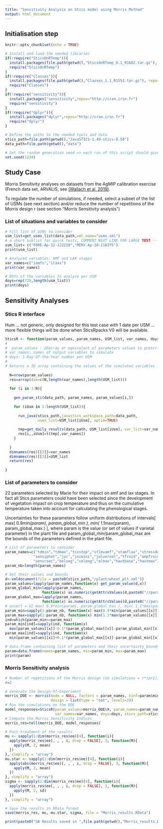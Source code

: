 ```yaml
---
title: "Sensitivity Analysis on Stics model using Morris Method"
output: html_document
---
```


## Initialisation step

```r
knitr::opts_chunk$set(echo = TRUE)

# Install and load the needed libraries
if(!require("SticsOnRTemp")){
  install.packages(file.path(getwd(),"SticsOnRTemp_0.1_R1602.tar.gz"), repos = NULL, type = "source")
  require("SticsOnRTemp")
}
if(!require("Classes")){
  install.packages(file.path(getwd(),"Classes_1.1_R1553.tar.gz"), repos = NULL, type = "source")
  require("Classes")
}
if(!require("sensitivity")){
  install.packages("sensitivity",repos="http://cran.irsn.fr")
  require("sensitivity")
}
if(!require("dplyr")){
  install.packages("dplyr",repos="http://cran.irsn.fr")
  require("dplyr")
}

# Define the paths to the needed tools and data
stics_path=file.path(getwd(),"JavaSTICS-1.40-stics-8.50")
data_path=file.path(getwd(),"data")

# Set the random generation seed => each run of this script should give the same results
set.seed(1234)  

```

## Study Case

Morris Sensitivity analyses on datasets from the AgMIP calibration exercise (French data set, ARVALIS, see [(Wallach et al, 2019)](https://www.biorxiv.org/content/10.1101/708578v1).

To regulate the number of simulations, if needed, select a subset of the list of USMs (see next section) and/or reduce the number of repetitions of the Morris design r (see section "Morris Sensitivity analysis")

### List of situations and variables to consider

```r
# Fill list of USMs to consider
usm_list=get_usms_list(data_path,xml_name="usms.xml")
# a short sublist for quick tests, COMMENT NEXT LINE FOR LARGE TEST -------
usm_list= c("FORE-Ap-12-122210","MERY-Ap-10-116375")
print(usm_list)

# Analyzed variables: AMF and LAX stages
var_names=c("iamfs","ilaxs")
print(var_names)

# DOYs of the variables to analyze per USM
doys=rep(729,length(usm_list))
print(doys)
```



## Sensitivity Analyses


### Stics R interface

Hum ... not generic, only designed for this test case with 1 date per USM ... more flexible things will be done when SticsRpacks V0 will be available.

```r
SticsR <- function(param_values, param_names, USM_list, var_names, doys, stics_path, data_path){
#
#  param_values : 2Darray or equivalent of parameters values to prescribe to the Stics model (their given values will overwrite these read in the Stics inputs files), in column the different parameters (of names defined in param_names argument), in row the different values of the parameters
# var_names: names of output variables to simulate
# doys: 1 Day-Of-the-Year number per USM
#
# Returns a 3D array containing the values of the simulated variables for each values of the parameters, USM and variables at the given DOY.
  
  N=nrow(param_values)
  res=array(dim=c(N,length(var_names),length(USM_list)))
  
  for (i in 1:N){
    
    gen_param_sti(data_path, param_names, param_values[i,])
    
    for (iUsm in 1:length(USM_list)){
      
      run_java(stics_path,javastics_workspace_path=data_path,
               usms_list=USM_list[iUsm], optim=TRUE)
      
      tmp=get_daily_results(data_path, USM_list[iUsm], var_list=var_names, doy_list = doys[iUsm])
      res[i,,iUsm]=t(tmp[,var_names])
    }
    
  }
  dimnames(res)[[2]]=var_names
  dimnames(res)[[3]]=USM_list
  return(res)
  
}
```


### List of parameters to consider

22 parameters selected by Marie for their impact on amf and lax stages.
In fact all Stics parameters could have been selected since the development of vegetation impact on crop temperature and thus on the cumulative temperature taken into account for calculating the phenological stages.

Uncertainties for these parameters follow uniform distributions of intervals[ max( 0.9*min(param), param_global_min ), min( 1.1*max(param), param_global_max ) ], where param is the value (or set of values if varietal parameter) in the plant file and param_global_min/param_global_max are the bounds of the parameters defined in the plant file.


```r

# List of parameters to consider
param_names=c("tdmin","tdmax","tcxstop","stlevamf","stamflax","stressdev","phobase","phosat",
             "sensiphot","jvc","jvcmini","julvernal","tfroid","ampfroid","tgmin","stpltger",
             "sensrsec","belong","celong","elmax","hautbase","hautmax")
param_nb=length(param_names)

# Get their values and bounds
d<-xmldocument(file = paste0(stics_path,"/plant/wheat_plt.xml"))
param_values=lapply(param_names,function(x) get_param_value(d,x))
param_global_min=lapply(param_names,
                 function(x) as.numeric(getAttrsValues(d,paste0("//param[@nom=\"",x,"\"]"),"min")))
param_global_max=lapply(param_names,
                 function(x) as.numeric(getAttrsValues(d,paste0("//param[@nom=\"",x,"\"]"),"max")))
# uncert = U[ max( 0.9*min(param), param_global_min ), min( 1.1*max(param), param_global_max )
param_min=sapply(1:param_nb, function(x) max(0.9*min(param_values[[x]]), param_global_min[[x]]))
param_max=sapply(1:param_nb, function(x) min(1.1*max(param_values[[x]]), param_global_max[[x]]))
ind=which(param_min>=param_max)
param_min[ind]=sapply(ind, function(x)
  max(param_values[[x]]-0.1*(param_global_max[[x]]-param_global_min[[x]]), param_global_min[[x]]))
param_max[ind]=sapply(ind, function(x)
  min(param_values[[x]]+0.1*(param_global_max[[x]]-param_global_min[[x]]), param_global_max[[x]]))

# data.frame containing list of parameters and their uncertainty bounds
param=data.frame(names=param_names, min=param_min, max=param_max)    
print(param)
```


### Morris Sensitivity analysis

```r
# Number of repetitions of the Morris design (nb simulations = r*(p+1), where p is the number of parameters), typically r=50->100 to get realistics values. Set to 2 for quick tests
r=2  

# Generate the Design-Of-Experiment
morris_DOE <- morris(mode = NULL, factors = param_names, binf=param$min, bsup=param$max, r = r,
                     design = list(type = "oat", levels=2))
# Run the simulations on the DOE
model_responses=SticsR(param_values=morris_DOE$X, param_names=param_names, USM_list = usm_list,
                       var_names=var_names, doys=doys, stics_path=stics_path, data_path = data_path)
# Compute the Morris Sensitivity Indices
morris_res=tell(morris_DOE, model_responses)

# Post-treatment of the results
mu <- sapply(1:dim(morris_res$ee)[4], function(i){
  apply(morris_res$ee[, , , i, drop = FALSE], 3, function(M){
    apply(M, 2, mean)
  })
}, simplify = "array")
mu.star <- sapply(1:dim(morris_res$ee)[4], function(i){
  apply(abs(morris_res$ee)[, , , i, drop = FALSE], 3, function(M){
    apply(M, 2, mean)
  })
}, simplify = "array")
sigma <- sapply(1:dim(morris_res$ee)[4], function(i){
  apply(morris_res$ee[, , , i, drop = FALSE], 3, function(M){
    apply(M, 2, sd)
  })
}, simplify = "array")

# Save the results in RData format
save(morris_res, mu, mu.star, sigma, file = "Morris_results.RData")

print(paste0("SA Results saved in ",file.path(getwd(),"Morris_results.RData")," file"))
```
